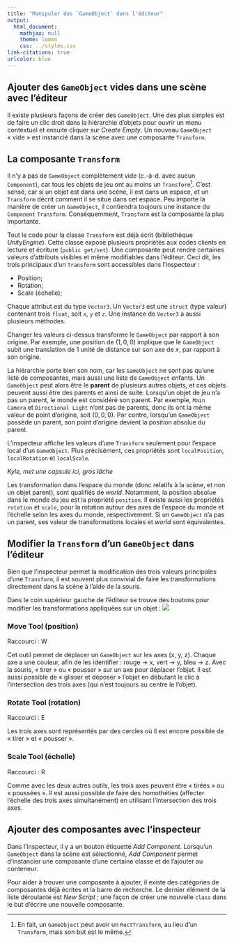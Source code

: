 ```yaml
---
title: "Manipuler des `GameObject` dans l'éditeur"
output:
  html_document:
    mathjax: null
    theme: lumen
    css: ../styles.css
link-citations: true
urlcolor: blue
---
```


## Ajouter des `GameObject` vides dans une scène avec l'éditeur

Il existe plusieurs façons de créer des `GameObject`. Une des plus simples est de faire un clic droit dans la hiérarchie d'objets pour ouvrir un menu contextuel et ensuite cliquer sur _Create Empty_. Un nouveau `GameObject` « vide » est instancié dans la scène avec une composante `Transform`.

## La composante `Transform`

Il n'y a pas de `GameObject` complètement vide (c.-à-d. avec aucun `Component`), car tous les objets de jeu ont au moins un `Transform`[^1]. C'est sensé, car si un objet est dans une scène, il est dans un espace, et un `Transform` décrit comment il se situe dans cet espace. Peu importe la manière de créer un `GameObject`, il contiendra toujours une instance du `Component` `Transform`. Conséquemment, `Transform` est la composante la plus importante. 

Tout le code pour la classe `Transform` est déjà écrit (bibliothèque _UnityEngine_). Cette classe expose plusieurs propriétés aux codes clients en lecture et écriture (`public get/set`). Une composante peut rendre certaines valeurs d'attributs visibles et même modifiables dans l'éditeur. Ceci dit, les trois principaux d'un `Transform` sont accessibles dans l'inspecteur :

* Position;
* Rotation;
* Scale (échelle);

Chaque attribut est du type `Vector3`. Un `Vector3` est une `struct` (type valeur) contenant trois `float`, soit `x`, `y` et `z`. Une instance de `Vector3` a aussi plusieurs méthodes.

Changer les valeurs ci-dessus transforme le `GameObject` par rapport à son origine. Par exemple, une position de $(1,0,0)$ implique que le `GameObject` subit une translation de 1 unité de distance sur son axe de $x$, par rapport à son origine.

La hiérarchie porte bien son nom, car les `GameObject` ne sont pas qu'une liste de composantes, mais aussi une liste de `GameObject` enfants. Un `GameObject` peut alors être le **parent** de plusieurs autres objets, et ces objets peuvent aussi être des parents et ainsi de suite. Lorsqu'un objet de jeu n'a pas un parent, le monde est considéré son parent. Par exemple, `Main Camera` et `Directional Light` n'ont pas de parents, donc ils ont la même valeur de point d'origine, soit $(0,0,0)$. Par contre, lorsqu'un `GameObject` possède un parent, son point d'origine devient la position absolue du parent. 

L'inspecteur affiche les valeurs d'une `Transform` seulement pour l'espace local d'un `GameObject`. Plus précisément, ces propriétés sont `localPosition`, `localRotation` et `localScale`.

_Kyle, met une capsule ici, gros lâche_

Les transformation dans l'espace du monde (donc relatifs à la scène, et non un objet parent), sont qualifíés de _world_. Notamment, la position absolue dans le monde du jeu est la propriété `position`. Il existe aussi les propriétés `rotation` et `scale`, pour la rotation autour des axes de l'espace du monde et l'échelle selon les axes du monde, respectivement. Si un `GameObject` n'a pas un parent, ses valeur de transformations locales et _world_ sont équivalentes.

## Modifier la `Transform` d'un `GameObject` dans l'éditeur

Bien que l'inspecteur permet la modification des trois valeurs principales d'une `Transform`, il est souvent plus convivial de faire les transformations directement dans la scène à l'aide de la souris.

Dans le coin supérieur gauche de l'éditeur se trouve des boutons pour modifier les transformations appliquées sur un objet : ![](transbuttons.png)


### Move Tool (position)

Raccourci : W

Cet outil permet de déplacer un `GameObject` sur les axes (x, y, z). Chaque axe a une couleur, afin de les identifier : rouge → x, vert → y, bleu → z. Avec la souris, « tirer » ou « pousser » sur un axe pour déplacer l'objet. Il est aussi possible de « glisser et déposer » l'objet en débutant le clic à l'intersection des trois axes (qui n'est toujours au centre le l'objet).

### Rotate Tool (rotation)

Raccourci : E

Les trois axes sont représentés par des cercles où il est encore possible de « tirer » et « pousser ». 

### Scale Tool (échelle)

Raccourci : R

Comme avec les deux autres outils, les trois axes peuvent être « tirées » ou « poussées ». Il est aussi possible de faire des homothéties (affecter l'échelle des trois axes simultanément) en utilisant l'intersection des trois axes.

## Ajouter des composantes avec l'inspecteur

Dans l'inspecteur, il y a un bouton étiquetté _Add Component_. Lorsqu'un `GameObject` dans la scène est sélectionné, _Add Component_ permet d'instancier une composante d'une certaine classe et de l'ajouter au conteneur.

Pour aider à trouver une composante à ajouter, il existe des catégories de composantes déjà écrites et la barre de recherche. Le dernier élément de la liste déroulante est _New Script_ ; une façon de créer une nouvelle `class` dans le but d'écrire une nouvelle composante.


[^1]:En fait, un `GameObject` peut avoir un `RectTransform`, au lieu d'un `Transform`, mais son but est le même.
